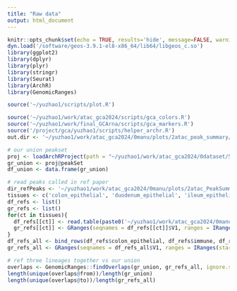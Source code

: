 ```yaml
---
title: "Raw data"
output: html_document
---
```


```r
knitr::opts_chunk$set(echo = TRUE, results='hide', message=FALSE, warning=FALSE, fig.height = 7, fig.width = 7)
dyn.load('/software/geos-3.9.1-el8-x86_64/lib64/libgeos_c.so')
library(ggplot2)
library(dplyr)
library(plyr)
library(stringr)
library(Seurat)
library(ArchR)
library(GenomicRanges)

source('~/yuzhao1/scripts/plot.R')
```

```r
source('~/yuzhao1/work/atac_gca2024/scripts/gca_colors.R')
source('~/yuzhao1/work/final_GCArna/scripts/gca_markers.R')
source('/project/gca/yuzhao1/scripts/helper_archr.R')
out.dir <- '~/yuzhao1/work/atac_gca2024/0manu/plots/2atac_peak_summary/'
```

```r
# our union peakset
proj <- loadArchRProject(path = "~/yuzhao1/work/atac_gca2024/0dataset/5kmin_6TSS_DoubletRatio2_filtered1/")
gr_union <- proj@peakSet
df_union <- data.frame(gr_union)
```

```r
# read peaks called in ref paper
dir_refPeaks <- '~/yuzhao1/work/atac_gca2024/0manu/plots/2atac_PeakSummary_compareRefHickey/ref_peak/'
tissues <- c('colon_epithelial', 'duodenum_epithelial', 'ileum_epithelial', 'jejunum_epithelial', 'immune', 'stromal')
df_refs <- list()
gr_refs <- list()
for(ct in tissues){
  df_refs[[ct]] <- read.table(paste0('~/yuzhao1/work/atac_gca2024/0manu/plots/2atac_PeakSummary_compareRefHickey/ref_peak/', ct, '_peaks.bed'))
  gr_refs[[ct]] <- GRanges(seqnames = df_refs[[ct]]$V1, ranges = IRanges(start = df_refs[[ct]]$V2, end = df_refs[[ct]]$V3))
}
df_refs_all <- bind_rows(df_refs$colon_epithelial, df_refs$immune, df_refs$stromal) # all epithelial are same
gr_refs_all <- GRanges(seqnames = df_refs_all$V1, ranges = IRanges(start = df_refs_all$V2, end = df_refs_all$V3))
```


```r
# ref three lineages together vs our union
overlaps <- GenomicRanges::findOverlaps(gr_union, gr_refs_all, ignore.strand = T)
length(unique(overlaps@from))/length(gr_union)
length(unique(overlaps@to))/length(gr_refs_all)
```






